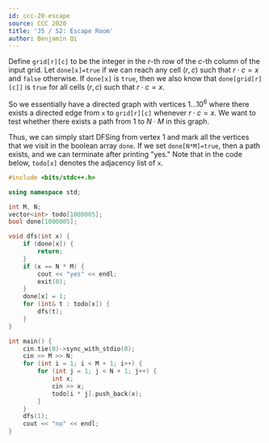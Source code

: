 ```yaml
---
id: ccc-20-escape
source: CCC 2020 
title: 'J5 / S2: Escape Room'
author: Benjamin Qi
---
```


<!-- No need to prime factorize! -->

Define `grid[r][c]` to be the integer in the $r$-th row of the $c$-th column of the input grid. Let `done[x]=true` if we can reach any cell $(r,c)$ such that $r\cdot c=x$ and `false` otherwise. If `done[x]` is `true`, then we also know that `done[grid[r][c]]` is `true` for all cells $(r,c)$ such that $r\cdot c=x$.

So we essentially have a directed graph with vertices $1\ldots 10^6$ where there exists a directed edge from `x` to `grid[r][c]` whenever $r\cdot c=x$. We want to test whether there exists a path from $1$ to $N\cdot M$ in this graph.

Thus, we can simply start DFSing from vertex $1$ and mark all the vertices that we visit in the boolean array `done`. If we set `done[N*M]=true`, then a path exists, and we can terminate after printing "yes." Note that in the code below, `todo[x]` denotes the adjacency list of `x`.

```cpp
#include <bits/stdc++.h>

using namespace std;

int M, N;
vector<int> todo[1000005];
bool done[1000005];

void dfs(int x) {
	if (done[x]) {
		return;
	}
	if (x == N * M) {
		cout << "yes" << endl;
		exit(0);
	}
	done[x] = 1;
	for (int& t : todo[x]) {
		dfs(t);
	}
}

int main() {
	cin.tie(0)->sync_with_stdio(0);
	cin >> M >> N;
	for (int i = 1; i < M + 1; i++) {
		for (int j = 1; j < N + 1; j++) {
			int x;
			cin >> x;
			todo[i * j].push_back(x);
		}
	}
	dfs(1);
	cout << "no" << endl;
}
```
